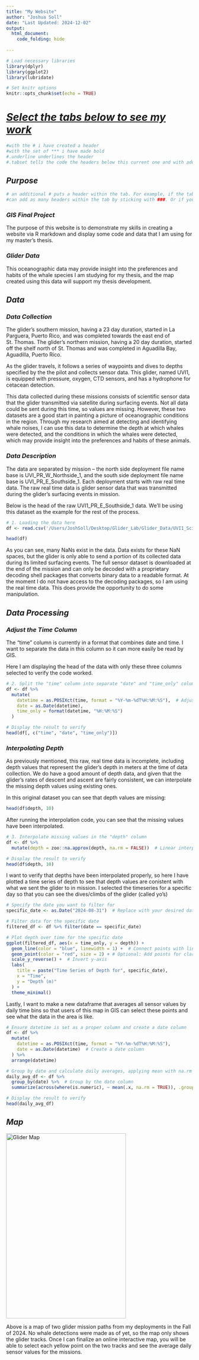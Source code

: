 ```yaml
---
title: "My Website"
author: "Joshua Soll"
date: "Last Updated: 2024-12-02"
output: 
  html_document:
    code_folding: hide
    
---
```


```r
# Load necessary libraries
library(dplyr)
library(ggplot2)
library(lubridate)

# Set knitr options
knitr::opts_chunk$set(echo = TRUE)

```

# [***Select the tabs below to see my work***]{.underline} {.tabset}

```r
#with the # i have created a header
#with the set of *** i have made bold 
#.underline underlines the header
#.tabset tells the code the headers below this current one and with additional #'s will be tabs under this one
```

## ***Purpose***

```r
# an additional # puts a header within the tab. For example, if the tab is marked by a ##, make a header in the tab with a ###
#can add as many headers within the tab by sticking with ###. Or if you want a subheader you can add an additional #.
```

### ***GIS Final Project***

The purpose of this website is to demonstrate my skills in creating a website via R markdown and display some code and data that I am using for my master's thesis.

### ***Glider Data***

This oceanographic data may provide insight into the preferences and habits of the whale species I am studying for my thesis, and the map created using this data will support my thesis development.

## ***Data***

### ***Data Collection***

The glider's southern mission, having a 23 day duration, started in La Parguera, Puerto Rico, and was completed towards the east end of St. Thomas. The glider's northern mission, having a 20 day duration, started off the shelf north of St. Thomas and was completed in Aguadilla Bay, Aguadilla, Puerto Rico.

As the glider travels, it follows a series of waypoints and dives to depths specified by the the pilot and collects sensor data. This glider, named UVI1, is equipped with pressure, oxygen, CTD sensors, and has a hydrophone for cetacean detection.

This data collected during these missions consists of scientific sensor data that the glider transmitted via satellite during surfacing events. Not all data could be sent during this time, so values are missing. However, these two datasets are a good start in painting a picture of oceanographic conditions in the region. Through my research aimed at detecting and identifying whale noises, I can use this data to determine the depth at which whales were detected, and the conditions in which the whales were detected, which may provide insight into the preferences and habits of these animals.

### ***Data Description***

The data are separated by mission -- the north side deployment file name base is UVI_PR_W_Northside_1, and the south side deployment file name base is UVI_PR_E_Southside_1. Each deployment starts with raw real time data. The raw real time data is glider sensor data that was transmitted during the glider's surfacing events in mission.

Below is the head of the raw UVI1_PR_E_Southside_1 data. We'll be using this dataset as the example for the rest of the process.

```r
# 1. Loading the data here
df <- read.csv('/Users/JoshSoll/Desktop/Glider_Lab/Glider_Data/UVI1_ScienceData_PR_E_Southside_1.csv')

head(df)
```

As you can see, many NaNs exist in the data. Data exists for these NaN spaces, but the glider is only able to send a portion of its collected data during its limited surfacing events. The full sensor dataset is downloaded at the end of the mission and can only be decoded with a proprietary decoding shell packages that converts binary data to a readable format. At the moment I do not have access to the decoding packages, so I am using the real time data. This does provide the opportunity to do some manipulation.

## ***Data Processing***

### ***Adjust the Time Column***

The "time" column is currently in a format that combines date and time. I want to separate the data in this column so it can more easily be read by GIS.

Here I am displaying the head of the data with only these three columns selected to verify the code worked. 

```r
# 2. Split the "time" column into separate "date" and "time_only" columns
df <- df %>%
  mutate(
    datetime = as.POSIXct(time, format = "%Y-%m-%dT%H:%M:%S"),  # Adjust format as needed
    date = as.Date(datetime),
    time_only = format(datetime, "%H:%M:%S")
  )

# Display the result to verify
head(df[, c("time", "date", "time_only")])

```

### ***Interpolating Depth***

As previously mentioned, this raw, real time data is incomplete, including depth values that represent the glider's depth in meters at the time of data collection. We do have a good amount of depth data, and given that the glider's rates of descent and ascent are fairly consistent, we can interpolate the missing depth values using existing ones.

In this original dataset you can see that depth values are missing:

```r
head(df$depth, 10)
```

After running the interpolation code, you can see that the missing values have been interpolated.

```r
# 3. Interpolate missing values in the "depth" column
df <- df %>%
  mutate(depth = zoo::na.approx(depth, na.rm = FALSE))  # Linear interpolation for NA values

# Display the result to verify
head(df$depth, 10)
```

I want to verify that depths have been interpolated properly, so here I have plotted a time series of depth to see that depth values are conistent with what we sent the glider to in mission. I selected the timeseries for a specific day so that you can see the dives/climbs of the glider (called yo's)

```r
# Specify the date you want to filter for
specific_date <- as.Date("2024-08-31")  # Replace with your desired date

# Filter data for the specific date
filtered_df <- df %>% filter(date == specific_date)

# Plot depth over time for the specific date
ggplot(filtered_df, aes(x = time_only, y = depth)) +
  geom_line(color = "blue", linewidth = 1) +  # Connect points with lines
  geom_point(color = "red", size = 2) + # Optional: Add points for clarity
  scale_y_reverse() +  # Invert y-axis
  labs(
    title = paste("Time Series of Depth for", specific_date),
    x = "Time",
    y = "Depth (m)"
  ) +
  theme_minimal()
```

Lastly, I want to make a new dataframe that averages all sensor values by daily time bins so that users of this map in GIS can select these points and see what the data in the area is like. 

```r

# Ensure datetime is set as a proper column and create a date column
df <- df %>%
  mutate(
    datetime = as.POSIXct(time, format = "%Y-%m-%dT%H:%M:%S"),
    date = as.Date(datetime)  # Create a date column
  ) %>%
  arrange(datetime)

# Group by date and calculate daily averages, applying mean with na.rm = TRUE
daily_avg_df <- df %>%
  group_by(date) %>%  # Group by the date column
  summarize(across(where(is.numeric), ~ mean(.x, na.rm = TRUE)), .groups = "drop")  # Calculate mean for numeric columns

# Display the result to verify
head(daily_avg_df)


```

## ***Map***

<img src="https://raw.githubusercontent.com/JDSOLL/R_mark_web/main/docs/GliderMap.jpg" 
     alt="Glider Map" width="80%" height="500px">
     
     
Above is a map of two glider mission paths from my deployments in the Fall of 2024. No whale detections were made as of yet, so the map only shows the glider tracks. Once I can finalize an online interactive map, you will be able to select each yellow point on the two tracks and see the average daily sensor values for the missions. 
